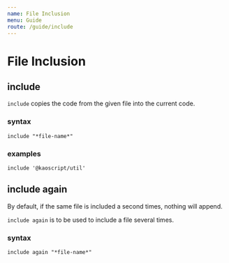 ```yaml
---
name: File Inclusion
menu: Guide
route: /guide/include
---
```


# File Inclusion

## include

`include` copies the code from the given file into the current code.

### syntax

```syntax
include "*file-name*"
```

### examples

```kaoscript
include '@kaoscript/util'
```

## include again

By default, if the same file is included a second times, nothing will append.

`include again` is to be used to include a file several times.

### syntax

```syntax
include again "*file-name*"
```